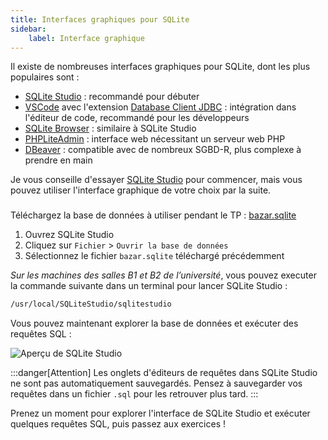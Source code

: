 ```yaml
---
title: Interfaces graphiques pour SQLite
sidebar:
    label: Interface graphique
---
```



<Slide title="Interfaces graphiques pour SQLite">

Il existe de nombreuses interfaces graphiques pour SQLite, dont les plus populaires sont :

* [SQLite Studio](https://sqlitestudio.pl/) : recommandé pour débuter
* [VSCode](https://code.visualstudio.com/) avec l'extension [Database Client JDBC](https://marketplace.visualstudio.com/items?itemName=cweijan.dbclient-jdbc) : intégration dans l'éditeur de code, recommandé pour les développeurs
* [SQLite Browser](https://sqlitebrowser.org/) : similaire à SQLite Studio
* [PHPLiteAdmin](https://www.phpliteadmin.org/) : interface web nécessitant un serveur web PHP
* [DBeaver](https://dbeaver.io/) : compatible avec de nombreux SGBD-R, plus complexe à prendre en main


Je vous conseille d'essayer [SQLite Studio](https://sqlitestudio.pl/) pour commencer, mais vous pouvez utiliser l'interface graphique de votre choix par la suite.

</Slide>
<Slide>

### 

Téléchargez la base de données à utiliser pendant le TP : [bazar.sqlite](/bdd/public/sample/bazar.sqlite)

1. Ouvrez SQLite Studio
2. Cliquez sur `Fichier` > `Ouvrir la base de données`
3. Sélectionnez le fichier `bazar.sqlite` téléchargé précédemment

_Sur les machines des salles B1 et B2 de l’université_, vous pouvez executer la commande suivante dans un terminal pour lancer SQLite Studio : 

```bash
/usr/local/SQLiteStudio/sqlitestudio
```

</Slide>
<Slide title="SQLite Studio">

Vous pouvez maintenant explorer la base de données et exécuter des requêtes SQL :

![Aperçu de SQLite Studio](01-installation-01-SQLite-Studio.png)

:::danger[Attention]
Les onglets d'éditeurs de requêtes dans SQLite Studio ne sont pas automatiquement sauvegardés. Pensez à sauvegarder vos requêtes dans un fichier `.sql` pour les retrouver plus tard.
:::

Prenez un moment pour explorer l'interface de SQLite Studio et exécuter quelques requêtes SQL, puis passez aux exercices !

</Slide>
